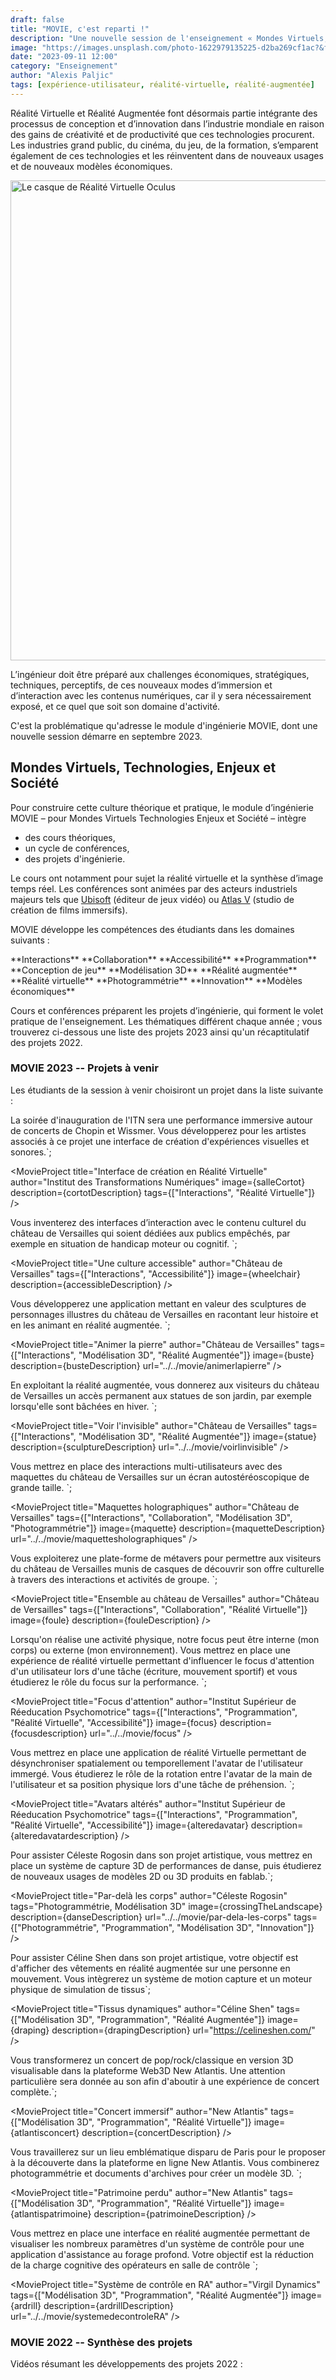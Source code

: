 ```yaml
---
draft: false
title: "MOVIE, c'est reparti !"
description: "Une nouvelle session de l'enseignement « Mondes Virtuels, Technologies, Enjeux et Société » à Mines Paris – PSL"
image: "https://images.unsplash.com/photo-1622979135225-d2ba269cf1ac?&fit=crop&w=430&h=240"
date: "2023-09-11 12:00"
category: "Enseignement"
author: "Alexis Paljic"
tags: [expérience-utilisateur, réalité-virtuelle, réalité-augmentée]
---
```


Réalité Virtuelle et Réalité Augmentée font désormais partie intégrante
des processus de conception et d’innovation dans l’industrie mondiale en
raison des gains de créativité et de productivité que ces technologies procurent.
Les industries grand public, du cinéma, du jeu, de la formation,
s’emparent également de ces technologies et les réinventent dans de nouveaux
usages et de nouveaux modèles économiques.


<Image
  src={oculus}
  alt="Le casque de Réalité Virtuelle Oculus"
  width="768"
  loading="eager"
  format="avif"
/>

L’ingénieur doit être préparé aux challenges économiques, stratégiques,
techniques, perceptifs, de ces nouveaux modes d’immersion et d’interaction
avec les contenus numériques, car il y sera nécessairement exposé,
et ce quel que soit son domaine d'activité.

C'est la problématique qu'adresse le module d'ingénierie MOVIE,
dont une nouvelle session démarre en septembre 2023.

## Mondes Virtuels, Technologies, Enjeux et Société

Pour construire cette culture théorique et pratique, le module d’ingénierie
MOVIE – pour Mondes Virtuels Technologies Enjeux et Société – intègre

- des cours théoriques,
- un cycle de conférences,
- des projets d'ingénierie.

Le cours ont notamment pour sujet la réalité virtuelle et la synthèse d’image temps réel.
Les conférences sont animées par des acteurs industriels majeurs tels que
[Ubisoft](https://www.ubisoft.com) (éditeur de jeux vidéo) ou [Atlas V](https://atlasv.io/fr/)
(studio de création de films immersifs).


MOVIE développe les compétences des étudiants dans les domaines suivants :

<div>
  <div
    class="grid grid-cols-1 w-[240px] mx-auto  
              sm:w-[480px] sm:grid-cols-2 
              md:w-full md:grid-cols-3 gap-x-4 gap-y-4">
    <Item icon="hand-finger">**Interactions**</Item>
    <Item icon="users-group">**Collaboration**</Item>
    <Item icon="accessible">**Accessibilité**</Item>
    <Item icon="code">**Programmation**</Item>
    <Item icon="device-gamepad-2">**Conception de jeu**</Item>
    <Item icon="frustum">**Modélisation 3D**</Item>
    <Item icon="augmented-reality">**Réalité augmentée**</Item>
    <Item icon="badge-vr">**Réalité virtuelle**</Item>
    <Item icon="stereo-glasses">**Photogrammétrie**</Item>
    <Item icon="bulb">**Innovation**</Item>
    <Item icon="currency-euro">**Modèles économiques**</Item>
  </div>
</div>

Cours et conférences préparent les projets d’ingénierie, qui forment le volet
pratique de l'enseignement. Les thématiques différent chaque année ;
vous trouverez ci-dessous une liste des projets 2023 ainsi qu'un récaptitulatif
des projets 2022.

### MOVIE 2023 -- Projets à venir

Les étudiants de la session à venir choisiront un projet dans la liste suivante :


  La soirée d'inauguration de l'ITN sera une performance
  immersive autour de concerts de Chopin et Wissmer.
  Vous développerez pour les artistes associés à ce projet 
  une interface de création d'expériences visuelles et sonores.`;

<MovieProject
  title="Interface de création en Réalité Virtuelle"
  author="Institut des Transformations Numériques"
  image={salleCortot}
  description={cortotDescription}
  tags={["Interactions", "Réalité Virtuelle"]}
/>


Vous inventerez des interfaces d’interaction avec le contenu 
culturel du château de Versailles qui soient dédiées aux publics empêchés, 
par exemple en situation de handicap moteur ou cognitif. 
`;

<MovieProject
  title="Une culture accessible"
  author="Château de Versailles"
  tags={["Interactions", "Accessibilité"]}
  image={wheelchair}
  description={accessibleDescription}
/>

Vous développerez une application mettant en valeur des sculptures de personnages 
illustres du château de Versailles en racontant leur histoire et
en les animant en réalité augmentée.
`;

<MovieProject
  title="Animer la pierre"
  author="Château de Versailles"
  tags={["Interactions", "Modélisation 3D", "Réalité Augmentée"]}
  image={buste}
  description={busteDescription}
  url="../../movie/animerlapierre"
/>

En exploitant la réalité augmentée, 
vous donnerez aux visiteurs du château de  Versailles 
un accès permanent aux statues de son jardin, par exemple 
lorsqu'elle sont bâchées en hiver.
`;

<MovieProject
  title="Voir l'invisible"
  author="Château de Versailles"
  tags={["Interactions", "Modélisation 3D", "Réalité Augmentée"]}
  image={statue}
  description={sculptureDescription}
  url="../../movie/voirlinvisible"
/>

Vous mettrez en place des interactions multi-utilisateurs avec des maquettes du 
château de Versailles sur un écran autostéréoscopique de grande taille.
`;

<MovieProject
  title="Maquettes holographiques"
  author="Château de Versailles"
  tags={["Interactions", "Collaboration", "Modélisation 3D", "Photogrammétrie"]}
  image={maquette}
  description={maquetteDescription}
  url="../../movie/maquettesholographiques"
/>

Vous exploiterez une plate-forme de métavers pour permettre aux visiteurs du
château de Versailles munis de casques de découvrir son offre culturelle à
travers des interactions et activités de groupe.
`;

<MovieProject
  title="Ensemble au château de Versailles"
  author="Château de Versailles"
  tags={["Interactions", "Collaboration", "Réalité Virtuelle"]}
  image={foule}
  description={fouleDescription}
/>

Lorsqu'on réalise une activité physique, notre focus peut être interne (mon corps) ou externe (mon environnement).
 Vous mettrez en place une expérience de réalité virtuelle permettant d'influencer le focus d'attention d'un utilisateur
  lors d'une tâche (écriture, mouvement sportif) et vous étudierez le rôle du focus sur la performance.
`;

<MovieProject
  title="Focus d'attention"
  author="Institut Supérieur de Réeducation Psychomotrice"
  tags={["Interactions", "Programmation", "Réalité Virtuelle", "Accessibilité"]}
  image={focus}
  description={focusdescription}
  url="../../movie/focus"
/>

Vous mettrez en place une application de réalité Virtuelle permettant de désynchroniser spatialement ou temporellement l'avatar de l'utilisateur immergé.
Vous étudierez le rôle de la rotation entre l'avatar de la main de l'utilisateur et sa position physique lors d'une tâche de préhension.
`;

<MovieProject
  title="Avatars altérés"
  author="Institut Supérieur de Réeducation Psychomotrice"
  tags={["Interactions", "Programmation", "Réalité Virtuelle", "Accessibilité"]}
  image={alteredavatar}
  description={alteredavatardescription}
/>


  Pour assister Céleste Rogosin dans son projet artistique, 
  vous mettrez en place un système de capture 3D de performances de danse,
  puis étudierez de nouveaux usages de modèles 2D ou 3D produits en fablab.`;

<MovieProject
  title="Par-delà les corps"
  author="Céleste Rogosin"
  tags="Photogrammétrie, Modélisation 3D"
  image={crossingTheLandscape}
  description={danseDescription}
  url="../../movie/par-dela-les-corps"
  tags={["Photogrammétrie", "Programmation", "Modélisation 3D", "Innovation"]}
/>

  Pour assister Céline Shen dans son projet artistique, votre objectif est d'afficher des vêtements en réalité augmentée sur une personne en mouvement.
  Vous intègrerez un système de motion capture et un moteur physique de simulation de tissus`;

<MovieProject
  title="Tissus dynamiques"
  author="Céline Shen"
  tags={["Modélisation 3D", "Programmation", "Réalité Augmentée"]}
  image={draping}
  description={drapingDescription}
  url="https://celineshen.com/"
/>

   Vous transformerez un concert de pop/rock/classique en version 3D visualisable
    dans la plateforme Web3D New Atlantis. Une attention particulière sera donnée au son
   afin d'aboutir à une expérience de concert complète.`;

<MovieProject
  title="Concert immersif"
  author="New Atlantis"
  tags={["Modélisation 3D", "Programmation", "Réalité Virtuelle"]}
  image={atlantisconcert}
  description={concertDescription}
/>

   Vous travaillerez sur un lieu emblématique disparu de Paris pour le proposer à la découverte
   dans la plateforme en ligne New Atlantis. Vous combinerez photogrammétrie et documents d'archives pour créer un modèle 3D.
   `;

<MovieProject
  title="Patrimoine perdu"
  author="New Atlantis"
  tags={["Modélisation 3D", "Programmation", "Réalité Virtuelle"]}
  image={atlantispatrimoine}
  description={patrimoineDescription}
/>

   Vous mettrez en place une interface en réalité augmentée permettant de visualiser les nombreux paramètres
   d'un système de contrôle pour une application d'assistance au forage profond.
   Votre objectif est la réduction de la charge cognitive des opérateurs en salle de contrôle
   `;

<MovieProject
  title="Système de contrôle en RA"
  author="Virgil Dynamics"
  tags={["Modélisation 3D", "Programmation", "Réalité Augmentée"]}
  image={ardrill}
  description={ardrillDescription}
  url="../../movie/systemedecontroleRA"
/>

### MOVIE 2022 -- Synthèse des projets

Vidéos résumant les développements des projets 2022 :



<div class="grid grid-cols-1 md:grid-cols-2 gap-6 mt-[24px] mb-[48px]">
  <Video2 id="3BhLajERE0M" title="Le Hameau de la Reine" image={hameau1} />
  <Video2 id="ZF8BY17M-zc" title="Le Miroir Ardent" image={miroir} />
  <Video2 id="hIGvVomujL8" title="L'Art de l'Esquive 1" image={esquive1} />
  <Video2 id="8KhTWfjpUOc" title="l'Art de l'Esquive 2" image={esquive2} />
  <Video2 id="fM9njfixpFY" title="Que la Lumière Soit !" image={lumière} />
  <Video2 id="oqlAoKAcpjg" title="Une Cartographie Sonore" image={carto} />
  <Video2 id="K_cy34IcMfE" title="Slasher Movie 1" image={slasher1} />
  <Video2 id="nI62X_9a5k4" title="Slasher Movie 2" image={slasher2} />
  <Video2 id="Tj9D3VnCXDY" title="Le Complot de Lautréamont" image={complot} />
  <Video2 id="SE7uZvc0FqA" title="Flux de Données Géométriques" image={flux} />
  <Video2 id="kPKDQA1FeKA" title="Le Clavecin Oculaire 1" image={clavecin1} />
  <Video2 id="zaoKoNdVe-E" title="Le Clavecin Oculaire 2" image={clavecin2} />
  <Video2 id="KliVprK5o7Q" title="Le Grand Trianon" image={trianon} />
  <Video2 id="-95rjzetGjE" title="Concert de Rock Virtuel" image={concert} />
  <Video2 id="5pnLEZP0AB4" title="La Maison de la Reine" image={maison} />
</div>
